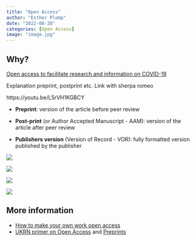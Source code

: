 ---
title: "Open Access"
author: "Esther Plomp"
date: "2022-08-28"
categories: [Open Access]
image: "image.jpg"
---

## Why? 

[Open access to facilitate research and information on COVID-19](https://en.unesco.org/covid19/communicationinformationresponse/opensolutions)

Explanation preprint, postprint etc. Link with sherpa romeo

https://youtu.be/L5rVH1KGBCY

-   **Preprint**: version of the article before peer review

-   **Post-print** (or Author Accepted Manuscript - AAM): version of the article after peer review

-   **Publishers version** (Version of Record - VOR): fully formatted version published by the publisher

![](images/paste-4A0F3BC6.png)

![](images/article_repositories.png)

[![](images/FeDYFh6X0AAFBOr.jpg)](https://twitter.com/AStrasser116/status/1576648460194807808/photo/1)

![](images/paste-C573648A.png)

## More information

-   [How to make your own work open access](https://cyber.harvard.edu/hoap/How_to_make_your_own_work_open_access)
-   [UKRN primer on Open Access](https://osf.io/94rsp/) and [Preprints](https://osf.io/m4zyh/)
